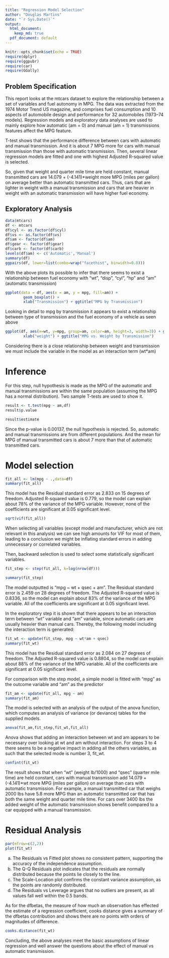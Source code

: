 ```yaml
---
title: "Regression Model Selection"
author: "Douglas Martins"
date: "`r Sys.Date()`"
output:
  html_document:
    keep_md: true
  pdf_document: default
---
```


```r
knitr::opts_chunk$set(echo = TRUE)
require(dplyr)
require(ggpubr)
require(car)
require(GGally)
```

## Problem Specification

This report looks at the mtcars dataset to explore the relationship between a set of variables and fuel autonomy in MPG. The data was extracted from the 1974 Motor Trend US magazine, and comprises fuel consumption and 10 aspects of automobile design and performance for 32 automobiles (1973–74 models). Regression models and exploratory data analyses are used to mainly explore how automatic (am = 0) and manual (am = 1) transmissions features affect the MPG feature.

T-test shows that the performance difference between cars with automatic and manual transmission. And it is about 7 MPG more for cars with manual transmission than those with automatic transmission. Then, several linear regression models are fitted and one with highest Adjusted R-squared value is selected. 

So, given that weight and quarter mile time are held constant, manual transmitted cars are 14.079 + (-4.141)*weight more MPG (miles per gallon) on average better than automatic transmitted cars. Thus, cars that are lighter in weight with a manual transmission and cars that are heavier in weight with an automatic transmission will have higher fuel economy.


## Exploratory Analysis

```r
data(mtcars)
df <- mtcars
df$cyl <- as.factor(df$cyl)
df$vs <- as.factor(df$vs)
df$am <- factor(df$am)
df$gear <- factor(df$gear)
df$carb <- factor(df$carb)
levels(df$am) <- c('Automatic','Manual')
summary(df)
ggpairs(df, lower=list(combo=wrap("facethist", binwidth=0.8)))
```

With the above plots its possible to infer that there seems to exist a relationship between fuel economy with “wt”, “disp”, “cyl”, “hp” and "am" (automatic transmission)

```r
ggplot(data = df, aes(x = am, y = mpg, fill=am)) + 
        geom_boxplot() +
        xlab("Transmission") + ggtitle("MPG by Transmission")
```

Looking in detail to mpg by transmission it appears to exist a relationship between type of transmission and the fuel economy of a vehicle as seen above

```r
ggplot(df, aes(x=wt, y=mpg, group=am, color=am, height=3, width=3)) + geom_point() +  
        xlab("weight") + ggtitle("MPG vs. Weight by Transmission")
```
Considering there is a close relationship between weight and transmission we must include the variable in the model as an interaction term (wt*am)

# Inference

For this step, null hypothesis is made as the MPG of the automatic and manual transmissions are within the same population (assuming the MPG has a normal distribution). Two sample T-tests are used to show it.

```r
result <- t.test(mpg ~ am,df)
result$p.value

```

```r
result$estimate

```

Since the p-value is 0.00137, the null hypothesis is rejected. So, automatic and manual transmissions are from different populations. And the mean for MPG of manual transmitted cars is about 7 more than that of automatic transmitted cars.


# Model selection

```r
fit_all <- lm(mpg ~ .,data=df)
summary(fit_all)
```
This model has the Residual standard error as 2.833 on 15 degrees of freedom. Adjusted R-squared value is 0.779, so the model can explain about 78% of the variance of the MPG variable. However, none of the coefficients are significant at 0.05 significant level.

```r
sqrt(vif(fit_all))
```

When selecting all variables (except model and manufacturer, which are not relevant in this analysis) we can see high amounts for VIF for most of them, leading to a conclusion we might be inflating standard errors in adding unnecessary or correlated variables.

Then, backward selection is used to select some statistically significant variables.

```r
fit_step <- step(fit_all, k=log(nrow(df)))
```

```r
summary(fit_step)
```

The model outputted is “mpg ~ wt + qsec + am”. The Residual standard error is 2.459 on 28 degrees of freedom. The Adjusted R-squared value is 0.8336, so the model can explain about 83% of the variance of the MPG variable. All of the coefficients are significant at 0.05 significant level.

In the exploratory step it is shown that there appears to be an interaction term between “wt” variable and “am” variable, since automatic cars are usually heavier than manual cars. Thereby, the following model including the interaction term is generated:

```r
fit_wt <- update(fit_step, mpg ~ wt*am + qsec)
summary(fit_wt)
```

This model has the Residual standard error as 2.084 on 27 degrees of freedom. The Adjusted R-squared value is 0.8804, so the model can explain about 88% of the variance of the MPG variable. All of the coefficients are significant at 0.05 significant level.

For comparison with the step model, a simple model is fitted with "mpg" as the outcome variable and "am" as the predictor

```r
fit_am <- update(fit_all, mpg ~ am)
summary(fit_am)
```

The model is selected with an analysis of the output of the anova function, which computes an analysis of variance (or deviance) tables for the supplied models.

```r
anova(fit_am,fit_step,fit_wt,fit_all)
```

Anova shows that adding an interaction between wt and am appears to be necessary over looking at wt and am without interaction. For steps 3 to 4 there seems to be a negative impact in adding all the others variables, as such that the selected mode is number 3, fit_wt.

```r
confint(fit_wt)
```
The result shows that when “wt” (weight lb/1000) and “qsec” (quarter mile time) are held constant, cars with manual transmission add 14.079 + (-4.141)*wt more MPG (miles per gallon) on average than cars with automatic transmission. For example, a manual transmitted car that weighs 2000 lbs have 5.8 more MPG than an automatic transmitted car that has both the same weight and quarter mile time. For cars over 3400 lbs the added weight of the automatic transmission shows benefit compared to a car equipped with a manual transmission.

# Residual Analysis

```r
par(mfrow=c(2,2))
plot(fit_wt)
```

a. The Residuals vs Fitted plot shows no consistent pattern, supporting the accuracy of the independence assumption.
b. The Q-Q Residuals plot indicates that the residuals are normally distributed because the points lie closely to the line.
c. The Scale-Location plot confirms the constant variance assumption, as the points are randomly distributed.
d. The Residuals vs Leverage argues that no outliers are present, as all values fall well within the 0.5 bands.

As for the dfbetas, the measure of how much an observation has effected the estimate of a regression coefficient, cooks distance gives a summary of the dfbetas contribution and shows there are no points with orders of magnitudes of difference.

```r
cooks.distance(fit_wt)
```

Concluding, the above analyses meet the basic assumptions of linear regression and well answer the questions about the effect of manual vs automatic transmission.


